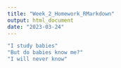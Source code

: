 ```yaml
---
title: "Week_2_Homework_RMarkdown"
output: html_document
date: "2023-03-24"
---
```

```r
"I study babies"
"But do babies know me?" 
"I will never know"
```